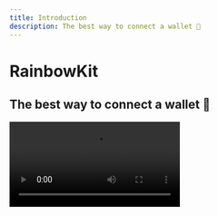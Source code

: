 ```yaml
---
title: Introduction
description: The best way to connect a wallet 🌈
---
```


# RainbowKit

## The best way to connect a wallet 🌈

<Video src="https://rainbowme-res.cloudinary.com/video/upload/v1657717102/rainbowkit/site-assets/rainbowkit-video-final-3_dehldu.mp4" />

RainbowKit is a [React](https://reactjs.org/) library that makes it easy to add wallet connection to your dapp. It's intuitive, responsive and customizable.

### Features

#### Wallet management

Out-of-the-box wallet management for your dapp. Aside from handling the connection and disconnection of wallets, RainbowKit supports numerous wallets, swaps connection chains, resolves address to ENS, displays balance and much more!

#### Customizable

You can tweak the RainbowKit UI to match your branding. You can pick from a few pre-defined accent colors and border radius configurations. For more advanced use cases, you can provide in a fully custom theme, render your own button and omit certain features. Dark mode included.

#### Industry standards

For better interoperability with most products, we rely on [viem](https://viem.sh) and [wagmi](https://wagmi.sh/) — the most commonly used libraries in the space.

### Community

We're excited to see the community adopt RainbowKit, raise issues, and provide feedback. Whether it's a feature request, bug report, or a project to showcase, please get involved!

- Raise an [issue](https://github.com/rainbow-me/rainbowkit/issues)
- Follow on [Twitter](https://twitter.com/rainbowdotme)
- Share your [feedback](https://github.com/rainbow-me/rainbowkit/discussions/new?category=feedback)
- Try it out on [Codesandbox](https://codesandbox.io/p/sandbox/github/rainbow-me/rainbowkit/tree/main/examples/with-next)
